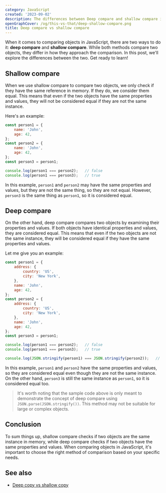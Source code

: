 ```yaml
---
category: JavaScript
created: '2023-09-02'
description: The differences between Deep compare and shallow compare in JavaScript
openGraphCover: /og/this-vs-that/deep-shallow-compare.png
title: Deep compare vs shallow compare
---
```


When it comes to comparing objects in JavaScript, there are two ways to do it: **deep compare** and **shallow compare**. While both methods compare two objects, they differ in how they approach the comparison. In this post, we'll explore the differences between the two. Get ready to learn!

## Shallow compare

When we use shallow compare to compare two objects, we only check if they have the same reference in memory. If they do, we consider them equal. This means that even if the two objects have the same properties and values, they will not be considered equal if they are not the same instance.

Here's an example:

```js
const person1 = {
    name: 'John',
    age: 42,
};
const person2 = {
    name: 'John',
    age: 42,
};
const person3 = person1;

console.log(person1 === person2);   // false
console.log(person1 === person3);   // true
```

In this example, `person1` and `person2` may have the same properties and values, but they are not the same thing, so they are not equal. However, `person3` is the same thing as `person1`, so it is considered equal.

## Deep compare

On the other hand, deep compare compares two objects by examining their properties and values. If both objects have identical properties and values, they are considered equal. This means that even if the two objects are not the same instance, they will be considered equal if they have the same properties and values.

Let me give you an example:

```javascript
const person1 = {
    address: {
        country: 'US',
        city: 'New York',
    },
    name: 'John',
    age: 42,
};
const person2 = {
    address: {
        country: 'US',
        city: 'New York',
    },
    name: 'John',
    age: 42,
};
const person3 = person1;

console.log(person1 === person2);   // false
console.log(person1 === person3);   // true

console.log(JSON.stringify(person1) === JSON.stringify(person2));   // true
```

In this example, `person1` and `person2` have the same properties and values, so they are considered equal even though they are not the same instance. On the other hand, `person3` is still the same instance as `person1`, so it is considered equal too.

> It's worth noting that the sample code above is only meant to demonstrate the concept of deep compare using `JSON.parse(JSON.stringify())`. This method may not be suitable for large or complex objects.

## Conclusion

To sum things up, shallow compare checks if two objects are the same instance in memory, while deep compare checks if two objects have the same properties and values. When comparing objects in JavaScript, it's important to choose the right method of comparison based on your specific needs.

## See also

-   [Deep copy vs shallow copy](https://phuoc.ng/collection/this-vs-that/deep-copy-vs-shallow-copy/)
